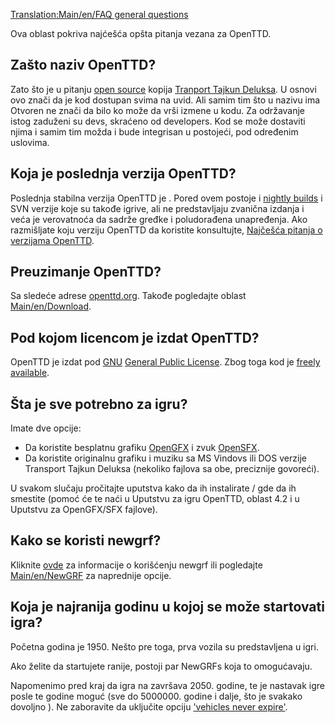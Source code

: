 [[Translation:Main/en/FAQ general questions]]{{en/-}}
{{sr/Najčešća pitanja meni}}

Ova oblast pokriva najćešća opšta pitanja vezana za OpenTTD.

==Zašto naziv OpenTTD?==
Zato što je u pitanju [http://www.opensource.org/ open source] kopija [[Main/en/Transport Tycoon Deluxe|Tranport Tajkun Deluksa]].
U osnovi ovo znači da je kod dostupan svima na uvid. Ali samim tim što u nazivu ima Otvoren ne znači da bilo ko može da vrši izmene u kodu. Za održavanje istog zaduženi su devs, skraćeno od developers. Kod se može dostaviti njima i samim tim možda i bude integrisan u postojeći, pod određenim uslovima.

==Koja je poslednja verzija OpenTTD?==
Poslednja stabilna verzija OpenTTD je {{en/Version}}. Pored ovem postoje i [[Main/en/Nightly build|nightly builds]] i SVN verzije koje su takođe igrive, ali ne predstavljaju zvanična izdanja i veća je verovatnoća da sadrže gređke i poludorađena unapređenja. Ako razmišljate koju verziju OpenTTD da koristite konsultujte, [[Main/en/FAQ OpenTTD versions|Najčešća pitanja o verzijama OpenTTD]].

==Preuzimanje OpenTTD?==
Sa sledeće adrese [http://www.openttd.org/download-stable openttd.org]. Takođe pogledajte oblast [[Main/en/Download]].

==Pod kojom licencom je izdat OpenTTD?==
OpenTTD je izdat pod [http://www.gnu.org/ GNU] [http://www.gnu.org/copyleft/gpl.html General Public License].  Zbog toga kod je [[Main/en/SVN#How can I obtain the source code.3F|freely available]].

==Šta je sve potrebno za igru?==
Imate dve opcije:
* Da koristite besplatnu grafiku [http://dev.openttdcoop.org/projects/opengfx OpenGFX ] i zvuk [http://dev.openttdcoop.org/projects/opensfx OpenSFX ].
* Da koristite originalnu grafiku i muziku sa MS Vindovs ili DOS verzije Transport Tajkun Deluksa (nekoliko fajlova sa obe, preciznije govoreći).
U svakom slučaju pročitajte uputstva kako da ih instalirate / gde da ih smestite (pomoć će te naći u Uputstvu za igru OpenTTD, oblast 4.2 i u Uputstvu za OpenGFX/SFX fajlove).

==Kako se koristi newgrf?==
Kliknite [[Main/en/NewGRF FAQ|ovde]] za informacije o korišćenju newgrf ili pogledajte [[Main/en/NewGRF]] za naprednije opcije.

==Koja je najranija godinu u kojoj se može startovati igra?==
Početna godina je 1950. Nešto pre toga, prva vozila su predstavljena u igri.

Ako želite da startujete ranije, postoji par NewGRFs koja to omogućavaju.

Napomenimo pred kraj da igra na završava 2050. godine, te je nastavak igre posle te godine moguć (sve do 5000000. godine i dalje, što je svakako dovoljno {{en/Emoticon|:)}}). Ne zaboravite da uključite opciju [[Main/en/Advanced Settings/Vehicles#Vehicles never expire|'vehicles never expire']].